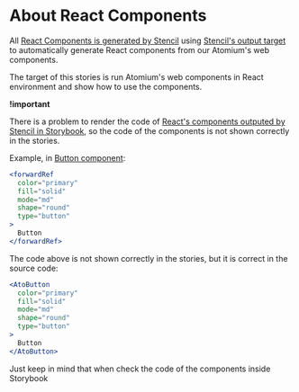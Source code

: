 
<Meta title="Introduction" />

# About React Components

All [React Components is generated by Stencil](https://stenciljs.com/docs/react) using [Stencil's output target](https://stenciljs.com/docs/react#output-targets) to automatically generate React components from our Atomium's web components.

The target of this stories is run Atomium's web components in React environment and show how to use the components.

**!important**

There is a problem to render the code of [React's components outputed by Stencil in Storybook](https://github.com/storybookjs/storybook/issues/8881), so the code of the components is not shown correctly in the stories.

Example, in [Button component](?path=/docs/react_components-button--docs):

```jsx
<forwardRef
  color="primary"
  fill="solid"
  mode="md"
  shape="round"
  type="button"
>
  Button
</forwardRef>
```

The code above is not shown correctly in the stories, but it is correct in the source code:

```jsx
<AtoButton
  color="primary"
  fill="solid"
  mode="md"
  shape="round"
  type="button"
>
  Button
</AtoButton>
```

Just keep in mind that when check the code of the components inside Storybook
